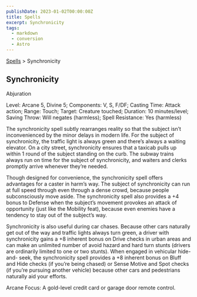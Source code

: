 ```yaml
---
publishDate: 2023-01-02T00:00:00Z
title: Spells
excerpt: Synchronicity
tags:
  - markdown
  - conversion
  - Astro
---
```


[Spells](arcana-d20-srd-spells-index) > Synchronicity

## Synchronicity

Abjuration

Level: Arcane 5, Divine 5; Components: V, S, F/DF; Casting Time: Attack
action; Range: Touch; Target: Creature touched; Duration: 10 minutes/level;
Saving Throw: Will negates (harmless); Spell Resistance: Yes (harmless)

The synchronicity spell subtly rearranges reality so that the subject isn’t
inconvenienced by the minor delays in modern life. For the subject of
synchronicity, the traffic light is always green and there’s always a waiting
elevator. On a city street, synchronicity ensures that a taxicab pulls up
within 1 round of the subject standing on the curb. The subway trains always
run on time for the subject of synchronicity, and waiters and clerks promptly
arrive whenever they’re needed.

Though designed for convenience, the synchronicity spell offers advantages for
a caster in harm’s way. The subject of synchronicity can run at full speed
through even through a dense crowd, because people subconsciously move aside.
The synchronicity spell also provides a +4 bonus to Defense when the subject’s
movement provokes an attack of opportunity (just like the Mobility feat),
because even enemies have a tendency to stay out of the subject’s way.

Synchronicity is also useful during car chases. Because other cars naturally
get out of the way and traffic lights always turn green, a driver with
synchronicity gains a +8 inherent bonus on Drive checks in urban areas and can
make an unlimited number of avoid hazard and hard turn stunts (drivers are
ordinarily limited to one or two stunts). When engaged in vehicular hide-and-
seek, the synchronicity spell provides a +8 inherent bonus on Bluff and Hide
checks (if you’re being chased) or Sense Motive and Spot checks (if you’re
pursuing another vehicle) because other cars and pedestrians naturally aid
your efforts.

Arcane Focus: A gold-level credit card or garage door remote control.

